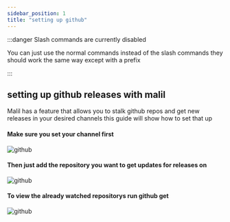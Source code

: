 ```yaml
---
sidebar_position: 1
title: "setting up github"
---
```


:::danger Slash commands are currently disabled

You can just use the normal commands instead of the slash commands they should work the same way except with a prefix

:::

## setting up github releases with malil

Malil has a feature that allows you to stalk github repos and get new releases in your desired channels this guide will show how to set that up

#### Make sure you set your channel first

![github](../../static/img/guides/github/github-set.png)

#### Then just add the repository you want to get updates for releases on

![github](../../static/img/guides/github/github-add.png)

#### To view the already watched repositorys run github get

![github](../../static/img/guides/github/github-end.png)
